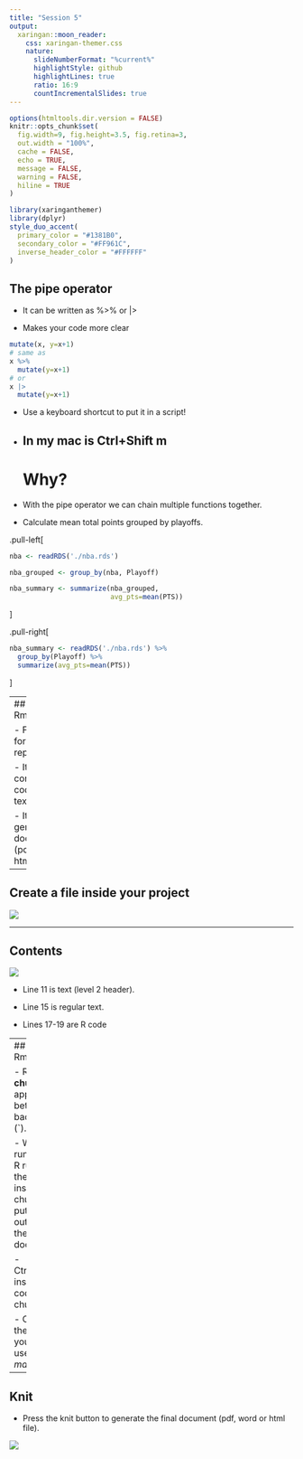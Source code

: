 ```yaml
---
title: "Session 5"
output:
  xaringan::moon_reader:
    css: xaringan-themer.css
    nature:
      slideNumberFormat: "%current%"
      highlightStyle: github
      highlightLines: true
      ratio: 16:9
      countIncrementalSlides: true
---
```


```r
options(htmltools.dir.version = FALSE)
knitr::opts_chunk$set(
  fig.width=9, fig.height=3.5, fig.retina=3,
  out.width = "100%",
  cache = FALSE,
  echo = TRUE,
  message = FALSE, 
  warning = FALSE,
  hiline = TRUE
)
```

```r
library(xaringanthemer)
library(dplyr)
style_duo_accent(
  primary_color = "#1381B0",
  secondary_color = "#FF961C",
  inverse_header_color = "#FFFFFF"
)
```

## The pipe operator

- It can be written as %>% or |>

- Makes your code more clear

```r
mutate(x, y=x+1)
# same as 
x %>% 
  mutate(y=x+1)
# or
x |>
  mutate(y=x+1)

```

- Use a keyboard shortcut to put it in a script! 

- In my mac is Ctrl+Shift m
---
# Why?

- With the pipe operator we can chain multiple functions together.

- Calculate mean total points grouped by playoffs.

.pull-left[

```r
nba <- readRDS('./nba.rds')

nba_grouped <- group_by(nba, Playoff) 

nba_summary <- summarize(nba_grouped,
                         avg_pts=mean(PTS))
```
]

.pull-right[

```r
nba_summary <- readRDS('./nba.rds') %>% 
  group_by(Playoff) %>% 
  summarize(avg_pts=mean(PTS))
```
]



---
## Rmarkdown

- File format for reports.

- It combines R code and text.

- It generates documents (pdf, word, html).

---

## Create a file inside your project

![](./rmakrdown.png)

---

## Contents
![](./tags.png)

- Line 11 is text (level 2 header).

- Line 15 is regular text.

- Lines 17-19 are R code

---
## Rmarkdown

- R __code chunks__ appear between 3 backticks (`). 

- When we run the file, R runs all the code inside this chunks and puts the output in the final document.

- Ctrl+Shift+i inserts a code chunk.

- Outside the tags, your can use _markdown_


---
## Knit

- Press the knit button to generate the final document (pdf, word or html file).

![](./knit.png)
